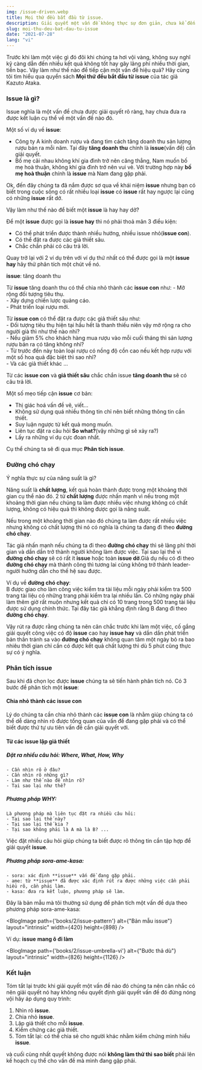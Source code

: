 ```yaml
---
img: /issue-driven.webp
title: Mọi thứ đều bắt đầu từ issue.
description: Giải quyết một vấn đề không thực sự đơn giản, chưa kể đến việc chúng ta chọn sai vấn đề để giải quyết. Vậy làm như thế nào để có thể tiếp cận một vấn đề theo một cách hiệu quả nhất?
slug: moi-thu-deu-bat-dau-tu-issue
date: "2021-07-28"
lang: "vi"
---
```


Trước khi làm một việc gì đó đôi khi chúng ta hơi vội vàng, không suy nghĩ kỹ càng dẫn đến nhiều kết quả không tốt hay gây lãng phí nhiều thời gian, tiền bạc.
Vậy làm như thế nào để tiếp cận một vấn đề hiệu quả? Hãy cùng tôi tìm hiểu qua quyển sách **Mọi thứ đều bắt đầu từ issue** của tác giả
Kazuto Ataka.

### Issue là gì?

Issue nghĩa là một vấn đề chưa được giải quyết rõ ràng, hay chưa đưa ra được kết luận cụ thể về một vấn đề nào đó.

Một số ví dụ về **issue**:
- Công ty A kinh doanh rượu và đang tìm cách tăng doanh thu sản lượng rượu bán ra mỗi năm. Tại đây **tăng doanh thu** chính là **issue**(vấn đề) cần giải quyết.
- Bố mẹ cãi nhau không khí gia đình trở nên căng thẳng, Nam muốn bố mẹ hoà thuận, không khí gia đình trở nên vui vẻ. Với trường hợp này **bố mẹ hoà thuận** chính là **issue** mà Nam đang gặp phải.

Ok, đến đây chúng ta đã nắm được sơ qua về khái niệm **issue** nhưng bạn có biết trong cuộc sống
có rất nhiều loại **issue** có **issue** rất hay ngược lại cũng có những **issue** rất dở.

Vậy làm như thế nào để biết một **issue** là hay hay dở? 

Để một **issue** được gọi là  **issue hay** thì nó phải thoả mãn 3 điều kiện:

- Có thể phát triển được thành nhiều hướng, nhiều issue nhỏ(**issue con**).
- Có thể đặt ra được các giả thiết sâu.
- Chắc chắn phải có câu trả lời.

Quay trở lại với 2 ví dụ trên với ví dụ thứ nhất có thể được gọi là một **issue hay** hãy thử phân tích
một chút về nó.

**issue**: tăng doanh thu

Từ **issue** tăng doanh thu có thể chia nhỏ thành các **issue con** như:
	- Mở rộng đối tượng tiêu thụ.  
	- Xây dựng chiến lược quảng cáo.  
	- Phát triển loại rượu mới.

Từ **issue con** có thể đặt ra được các giả thiết sâu như:  
	- Đối tượng tiêu thụ hiện tại hầu hết là thanh thiếu niên vậy mở rộng ra cho người già thì như thế nào nhỉ?  
	- Nếu giảm 5% cho khách hàng mua rượu vào mỗi cuối tháng thì sản lượng rượu bán ra có tăng không nhỉ?  
	- Từ trước đến này toàn loại rượu có nồng độ cồn cao nếu kết hợp rượu với một số hoa quả đặc biệt thì sao nhỉ?  
	- Và các giả thiết khác ...

Từ các **issue con** và **giả thiết sâu** chắc chắn issue **tăng doanh thu** sẽ có câu trả lời.

Một số mẹo tiếp cận **issue** cơ bản:

- Thị giác hoá vấn đề vẽ, viết...
- Không sử dụng quá nhiều thông tin chỉ nên biết những thông tin cần thiết.
- Suy luận ngược từ kết quả mong muốn.
- Liên tục đặt ra câu hỏi **So what?**(vậy những gì sẽ xảy ra?)
- Lấy ra những ví dụ cực đoan nhất.

Cụ thể chúng ta sẽ đi qua mục **Phân tích issue**.


### Đường **chó** chạy

Ý nghĩa thực sự của năng suất là gì? 

Năng suất là **chất lượng**, kết quả hoàn thành được trong một khoảng thời gian cụ thể nào đó.
2 từ **chất lượng** được nhấn mạnh vì nếu trong một khoảng thời gian nếu chúng ta làm được nhiều việc
nhưng không có chất lượng, không có hiệu quả thì không được gọi là năng suất.

Nếu trong một khoảng thời gian nào đó chúng ta làm được rất nhiều việc nhưng không có chất lượng thì 
nó có nghĩa là chúng ta đang đi theo **đường chó chạy**.

Tác giả nhấn mạnh nếu chúng ta đi theo **đường chó chạy** thì sẽ lãng phí thời gian và dần dần trở thành người
không làm được việc. Tại sao lại thế vì **đường chó chạy** sẽ có rất ít **issue** hoặc toàn **issue dở**.Giả dụ
nếu có đi theo **đường chó chạy** mà thành công thì tương lai cũng không trở thành leader-người hướng dẫn cho
thế hệ sau được.

Ví dụ về **đường chó chạy**:  
B được giao cho làm công việc kiểm tra tài liệu mỗi ngày phải kiểm tra 500 trang tài liệu có những trang phải kiểm tra lại nhiều lần.
Có những ngày phải làm thêm giờ rất muộn nhưng kết quả chỉ có 10 trang trong 500 trang tài liệu được sử dụng chính thức.
Tại đây tác giả khẳng định rằng B đang đi theo **đường chó chạy**.

Vậy rút ra được rằng chúng ta nên cân chắc trước khi làm một việc, cố gắng giải quyết công việc có độ **issue** cao hay **issue hay** và 
dần dần phát triển bản thân tránh sa vào **đường chó chạy** không quan tâm một ngày bỏ ra bao nhiêu thời gian 
chỉ cần có được kết quả chất lượng thì dù 5 phút cũng thực sự có ý nghĩa.

### Phân tích issue

Sau khi đã chọn lọc được **issue** chúng ta sẽ tiến hành phân tích nó.
Có 3 bước để phân tích một **issue**:

#### Chia nhỏ thành các **issue con**

Lý do chúng ta cần chia nhỏ thành các **issue con** là nhằm giúp chúng ta có thể dễ dàng 
	nhìn rõ được tổng quan của vấn đề đang gặp phải và có thể biết được thứ tự ưu tiên vấn đề
	cần giải quyết với.

#### Từ các **issue** lập giả thiết
##### Đặt ra nhiều câu hỏi: Where, What, How, Why
	- Cần nhìn rõ ở đâu?  
	- Cần nhìn rõ những gì?  
	- Làm như thế nào để nhìn rõ?  
	- Tại sao lại như thế?  

##### Phương pháp WHY:
	Là phương pháp mà liên tục đặt ra nhiều câu hỏi:  
	- Tại sao lại thế này?  
	- Tại sao lại thế kia ?  
	- Tại sao không phải là A mà là B? ...  

Việc đặt nhiều câu hỏi giúp chúng ta biết được rõ thông tin cần tập hợp để giải quyết **issue**.

##### Phương pháp sora-ame-kasa:
	- sora: xác định **issue** vấn đề đang gặp phải.  
	- ame: từ **issue** đã được xác định rút ra được những việc cần phải hiểu rõ, cần phải làm.  
	- kasa: đưa ra kết luận, phương pháp sẽ làm.  


 Đây là bản mẫu mà tôi thường sử dụng để phân tích một vấn đề dựa theo phương pháp sora-ame-kasa:

<BlogImage
	path={'books/2/issue-pattern'}
	alt={"Bản mẫu issue"}
	layout="intrinsic"
	width={420}
	height={898}
/>

Ví dụ: **issue** **mang ô đi làm**  

<BlogImage
	path={'books/2/issue-umbrella-vi'}
	alt={"Bước thả dù"}
	layout="intrinsic"
	width={826}
	height={1126}
/>
  

### Kết luận

Tóm tắt lại trước khi giải quyết một vấn đề nào đó chúng ta nên cân nhắc có nên giải quyết nó hay không nếu quyết định
giải quyết vấn đề đó đừng nóng vội hãy áp dụng quy trình:  
 1. Nhìn rõ **issue**. 
 2. Chia nhỏ **issue**.  
 3. Lập giả thiết cho mỗi **issue**.  
 4. Kiểm chứng các giả thiết.  
 5. Tóm tắt lại: có thể chia sẻ cho người khác nhằm kiểm chứng mình hiểu **issue**.

và cuối cùng nhất quyết không được nói **không làm thử thì sao biết** phải lên kế hoạch cụ thể cho vấn đề mà mình đang gặp phải.
